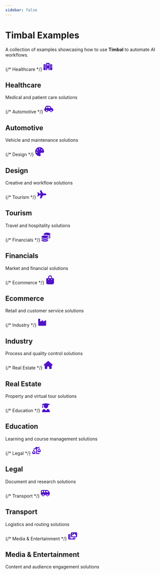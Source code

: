 ```yaml
---
sidebar: false
---
```



# Timbal Examples

A collection of examples showcasing how to use **Timbal** to automate AI workflows.

<div className={styles.categoriesGrid}>
  <Link className={styles.categoryBox} to="/docs/examples/healthcare">
    <div className={styles.categoryTitleRow}>
      <span className={styles.categoryIcon}>
        {/* Healthcare */}
        <svg width="28" height="28" fill="#5012cb" viewBox="0 0 640 512">
          <path d="M192 48c0-26.5 21.5-48 48-48L400 0c26.5 0 48 21.5 48 48l0 464-80 0 0-80c0-26.5-21.5-48-48-48s-48 21.5-48 48l0 80-80 0 0-464zM48 96l112 0 0 416L48 512c-26.5 0-48-21.5-48-48L0 320l80 0c8.8 0 16-7.2 16-16s-7.2-16-16-16L0 288l0-64 80 0c8.8 0 16-7.2 16-16s-7.2-16-16-16L0 192l0-48c0-26.5 21.5-48 48-48zm544 0c26.5 0 48 21.5 48 48l0 48-80 0c-8.8 0-16 7.2-16 16s7.2 16 16 16l80 0 0 64-80 0c-8.8 0-16 7.2-16 16s7.2 16 16 16l80 0 0 144c0 26.5-21.5 48-48 48l-112 0 0-416 112 0zM312 64c-8.8 0-16 7.2-16 16l0 24-24 0c-8.8 0-16 7.2-16 16l0 16c0 8.8 7.2 16 16 16l24 0 0 24c0 8.8 7.2 16 16 16l16 0c8.8 0 16-7.2 16-16l0-24 24 0c8.8 0 16-7.2 16-16l0-16c0-8.8-7.2-16-16-16l-24 0 0-24c0-8.8-7.2-16-16-16l-16 0z"/>
        </svg>
      </span>
      <h2>Healthcare</h2>
    </div>
    <p>Medical and patient care solutions</p>
  </Link>

  <Link className={styles.categoryBox} to="/docs/examples/automotive">
    <div className={styles.categoryTitleRow}>
      <span className={styles.categoryIcon}>
        {/* Automotive */}
        <svg width="28" height="28" fill="#5012cb" viewBox="0 0 640 512">
          <path d="M171.3 96L224 96l0 96-112.7 0 30.4-75.9C146.5 104 158.2 96 171.3 96zM272 192l0-96 81.2 0c9.7 0 18.9 4.4 25 12l67.2 84L272 192zm256.2 1L428.2 68c-18.2-22.8-45.8-36-75-36L171.3 32c-39.3 0-74.6 23.9-89.1 60.3L40.6 196.4C16.8 205.8 0 228.9 0 256L0 368c0 17.7 14.3 32 32 32l33.3 0c7.6 45.4 47.1 80 94.7 80s87.1-34.6 94.7-80l130.7 0c7.6 45.4 47.1 80 94.7 80s87.1-34.6 94.7-80l33.3 0c17.7 0 32-14.3 32-32l0-48c0-65.2-48.8-119-111.8-127zM434.7 368a48 48 0 1 1 90.5 32 48 48 0 1 1 -90.5-32zM160 336a48 48 0 1 1 0 96 48 48 0 1 1 0-96z"/>
        </svg>
      </span>
      <h2>Automotive</h2>
    </div>
    <p>Vehicle and maintenance solutions</p>
  </Link>

  <Link className={styles.categoryBox} to="/docs/examples/design">
    <div className={styles.categoryTitleRow}>
      <span className={styles.categoryIcon}>
        {/* Design */}
        <svg width="28" height="28" fill="#5012cb" viewBox="0 0 512 512">
          <path d="M512 256c0 .9 0 1.8 0 2.7c-.4 36.5-33.6 61.3-70.1 61.3L344 320c-26.5 0-48 21.5-48 48c0 3.4 .4 6.7 1 9.9c2.1 10.2 6.5 20 10.8 29.9c6.1 13.8 12.1 27.5 12.1 42c0 31.8-21.6 60.7-53.4 62c-3.5 .1-7 .2-10.6 .2C114.6 512 0 397.4 0 256S114.6 0 256 0S512 114.6 512 256zM128 288a32 32 0 1 0 -64 0 32 32 0 1 0 64 0zm0-96a32 32 0 1 0 0-64 32 32 0 1 0 0 64zM288 96a32 32 0 1 0 -64 0 32 32 0 1 0 64 0zm96 96a32 32 0 1 0 0-64 32 32 0 1 0 0 64z"/>
        </svg>
      </span>
      <h2>Design</h2>
    </div>
    <p>Creative and workflow solutions</p>
  </Link>

  <Link className={styles.categoryBox} to="/docs/examples/tourism">
    <div className={styles.categoryTitleRow}>
      <span className={styles.categoryIcon}>
        {/* Tourism */}
        <svg width="28" height="28" fill="#5012cb" viewBox="0 0 576 512">
          <path d="M482.3 192c34.2 0 93.7 29 93.7 64c0 36-59.5 64-93.7 64l-116.6 0L265.2 495.9c-5.7 10-16.3 16.1-27.8 16.1l-56.2 0c-10.6 0-18.3-10.2-15.4-20.4l49-171.6L112 320 68.8 377.6c-3 4-7.8 6.4-12.8 6.4l-42 0c-7.8 0-14-6.3-14-14c0-1.3 .2-2.6 .5-3.9L32 256 .5 145.9c-.4-1.3-.5-2.6-.5-3.9c0-7.8 6.3-14 14-14l42 0c5 0 9.8 2.4 12.8 6.4L112 192l102.9 0-49-171.6C162.9 10.2 170.6 0 181.2 0l56.2 0c11.5 0 22.1 6.2 27.8 16.1L365.7 192l116.6 0z"/>
        </svg>
      </span>
      <h2>Tourism</h2>
    </div>
    <p>Travel and hospitality solutions</p>
  </Link>

  <Link className={styles.categoryBox} to="/docs/examples/financials">
    <div className={styles.categoryTitleRow}>
      <span className={styles.categoryIcon}>
        {/* Financials */}
        <svg width="28" height="28" fill="#5012cb" viewBox="0 0 512 512">
          <path d="M512 80c0 18-14.3 34.6-38.4 48c-29.1 16.1-72.5 27.5-122.3 30.9c-3.7-1.8-7.4-3.5-11.3-5C300.6 137.4 248.2 128 192 128c-8.3 0-16.4 .2-24.5 .6l-1.1-.6C142.3 114.6 128 98 128 80c0-44.2 86-80 192-80S512 35.8 512 80zM160.7 161.1c10.2-.7 20.7-1.1 31.3-1.1c62.2 0 117.4 12.3 152.5 31.4C369.3 204.9 384 221.7 384 240c0 4-.7 7.9-2.1 11.7c-4.6 13.2-17 25.3-35 35.5c0 0 0 0 0 0c-.1 .1-.3 .1-.4 .2c0 0 0 0 0 0s0 0 0 0c-.3 .2-.6 .3-.9 .5c-35 19.4-90.8 32-153.6 32c-59.6 0-112.9-11.3-148.2-29.1c-1.9-.9-3.7-1.9-5.5-2.9C14.3 274.6 0 258 0 240c0-34.8 53.4-64.5 128-75.4c10.5-1.5 21.4-2.7 32.7-3.5zM416 240c0-21.9-10.6-39.9-24.1-53.4c28.3-4.4 54.2-11.4 76.2-20.5c16.3-6.8 31.5-15.2 43.9-25.5l0 35.4c0 19.3-16.5 37.1-43.8 50.9c-14.6 7.4-32.4 13.7-52.4 18.5c.1-1.8 .2-3.5 .2-5.3zm-32 96c0 18-14.3 34.6-38.4 48c-1.8 1-3.6 1.9-5.5 2.9C304.9 404.7 251.6 416 192 416c-62.8 0-118.6-12.6-153.6-32C14.3 370.6 0 354 0 336l0-35.4c12.5 10.3 27.6 18.7 43.9 25.5C83.4 342.6 135.8 352 192 352s108.6-9.4 148.1-25.9c7.8-3.2 15.3-6.9 22.4-10.9c6.1-3.4 11.8-7.2 17.2-11.2c1.5-1.1 2.9-2.3 4.3-3.4l0 3.4 0 5.7 0 26.3zm32 0l0-32 0-25.9c19-4.2 36.5-9.5 52.1-16c16.3-6.8 31.5-15.2 43.9-25.5l0 35.4c0 10.5-5 21-14.9 30.9c-16.3 16.3-45 29.7-81.3 38.4c.1-1.7 .2-3.5 .2-5.3zM192 448c56.2 0 108.6-9.4 148.1-25.9c16.3-6.8 31.5-15.2 43.9-25.5l0 35.4c0 44.2-86 80-192 80S0 476.2 0 432l0-35.4c12.5 10.3 27.6 18.7 43.9 25.5C83.4 438.6 135.8 448 192 448z"/>
        </svg>
      </span>
      <h2>Financials</h2>
    </div>
    <p>Market and financial solutions</p>
  </Link>

  <Link className={styles.categoryBox} to="/docs/examples/ecommerce">
    <div className={styles.categoryTitleRow}>
      <span className={styles.categoryIcon}>
        {/* Ecommerce */}
        <svg width="28" height="28" fill="#5012cb" viewBox="0 0 448 512">
          <path d="M160 112c0-35.3 28.7-64 64-64s64 28.7 64 64l0 48-128 0 0-48zm-48 48l-64 0c-26.5 0-48 21.5-48 48L0 416c0 53 43 96 96 96l256 0c53 0 96-43 96-96l0-208c0-26.5-21.5-48-48-48l-64 0 0-48C336 50.1 285.9 0 224 0S112 50.1 112 112l0 48zm24 48a24 24 0 1 1 0 48 24 24 0 1 1 0-48zm152 24a24 24 0 1 1 48 0 24 24 0 1 1 -48 0z"/>
        </svg>
      </span>
      <h2>Ecommerce</h2>
    </div>
    <p>Retail and customer service solutions</p>
  </Link>

  <Link className={styles.categoryBox} to="/docs/examples/industry">
    <div className={styles.categoryTitleRow}>
      <span className={styles.categoryIcon}>
        {/* Industry */}
        <svg width="28" height="28" fill="#5012cb" viewBox="0 0 576 512">
          <path d="M64 32C46.3 32 32 46.3 32 64l0 240 0 48 0 80c0 26.5 21.5 48 48 48l416 0c26.5 0 48-21.5 48-48l0-128 0-151.8c0-18.2-19.4-29.7-35.4-21.1L352 215.4l0-63.2c0-18.2-19.4-29.7-35.4-21.1L160 215.4 160 64c0-17.7-14.3-32-32-32L64 32z"/>
        </svg>
      </span>
      <h2>Industry</h2>
    </div>
    <p>Process and quality control solutions</p>
  </Link>

  <Link className={styles.categoryBox} to="/docs/examples/real-estate">
    <div className={styles.categoryTitleRow}>
      <span className={styles.categoryIcon}>
        {/* Real Estate */}
        <svg width="28" height="28" fill="#5012cb" viewBox="0 0 576 512">
          <path d="M575.8 255.5c0 18-15 32.1-32 32.1l-32 0 .7 160.2c0 2.7-.2 5.4-.5 8.1l0 16.2c0 22.1-17.9 40-40 40l-16 0c-1.1 0-2.2 0-3.3-.1c-1.4 .1-2.8 .1-4.2 .1L416 512l-24 0c-22.1 0-40-17.9-40-40l0-24 0-64c0-17.7-14.3-32-32-32l-64 0c-17.7 0-32 14.3-32 32l0 64 0 24c0 22.1-17.9 40-40 40l-24 0-31.9 0c-1.5 0-3-.1-4.5-.2c-1.2 .1-2.4 .2-3.6 .2l-16 0c-22.1 0-40-17.9-40-40l0-112c0-.9 0-1.9 .1-2.8l0-69.7-32 0c-18 0-32-14-32-32.1c0-9 3-17 10-24L266.4 8c7-7 15-8 22-8s15 2 21 7L564.8 231.5c8 7 12 15 11 24z"/>
        </svg>
      </span>
      <h2>Real Estate</h2>
    </div>
    <p>Property and virtual tour solutions</p>
  </Link>

  <Link className={styles.categoryBox} to="/docs/examples/education">
    <div className={styles.categoryTitleRow}>
      <span className={styles.categoryIcon}>
        {/* Education */}
        <svg width="28" height="28" fill="#5012cb" viewBox="0 0 448 512">
          <path d="M219.3 .5c3.1-.6 6.3-.6 9.4 0l200 40C439.9 42.7 448 52.6 448 64s-8.1 21.3-19.3 23.5L352 102.9l0 57.1c0 70.7-57.3 128-128 128s-128-57.3-128-128l0-57.1L48 93.3l0 65.1 15.7 78.4c.9 4.7-.3 9.6-3.3 13.3s-7.6 5.9-12.4 5.9l-32 0c-4.8 0-9.3-2.1-12.4-5.9s-4.3-8.6-3.3-13.3L16 158.4l0-71.8C6.5 83.3 0 74.3 0 64C0 52.6 8.1 42.7 19.3 40.5l200-40zM111.9 327.7c10.5-3.4 21.8 .4 29.4 8.5l71 75.5c6.3 6.7 17 6.7 23.3 0l71-75.5c7.6-8.1 18.9-11.9 29.4-8.5C401 348.6 448 409.4 448 481.3c0 17-13.8 30.7-30.7 30.7L30.7 512C13.8 512 0 498.2 0 481.3c0-71.9 47-132.7 111.9-153.6z"/>
        </svg>
      </span>
      <h2>Education</h2>
    </div>
    <p>Learning and course management solutions</p>
  </Link>

  <Link className={styles.categoryBox} to="/docs/examples/legal">
    <div className={styles.categoryTitleRow}>
      <span className={styles.categoryIcon}>
        {/* Legal */}
        <svg width="28" height="28" fill="#5012cb" viewBox="0 0 640 512">
          <path d="M522.1 62.4c16.8-5.6 25.8-23.7 20.2-40.5S518.6-3.9 501.9 1.6l-113 37.7C375 15.8 349.3 0 320 0c-44.2 0-80 35.8-80 80c0 3 .2 5.9 .5 8.8L117.9 129.6c-16.8 5.6-25.8 23.7-20.2 40.5s23.7 25.8 40.5 20.2l135.5-45.2c4.5 3.2 9.3 5.9 14.4 8.2L288 480c0 17.7 14.3 32 32 32l192 0c17.7 0 32-14.3 32-32s-14.3-32-32-32l-160 0 0-294.7c21-9.2 37.2-27 44.2-49l125.9-42zM439.6 288L512 163.8 584.4 288l-144.9 0zM512 384c62.9 0 115.2-34 126-78.9c2.6-11-1-22.3-6.7-32.1L536.1 109.8c-5-8.6-14.2-13.8-24.1-13.8s-19.1 5.3-24.1 13.8L392.7 273.1c-5.7 9.8-9.3 21.1-6.7 32.1C396.8 350 449.1 384 512 384zM129.2 291.8L201.6 416 56.7 416l72.4-124.2zM3.2 433.1C14 478 66.3 512 129.2 512s115.2-34 126-78.9c2.6-11-1-22.3-6.7-32.1L153.2 237.8c-5-8.6-14.2-13.8-24.1-13.8s-19.1 5.3-24.1 13.8L9.9 401.1c-5.7 9.8-9.3 21.1-6.7 32.1z"/>
        </svg>
      </span>
      <h2>Legal</h2>
    </div>
    <p>Document and research solutions</p>
  </Link>

  <Link className={styles.categoryBox} to="/docs/examples/transport">
    <div className={styles.categoryTitleRow}>
      <span className={styles.categoryIcon}>
        {/* Transport */}
        <svg width="28" height="28" fill="#5012cb" viewBox="0 0 640 512">
          <path d="M64 104l0 88 96 0 0-96L72 96c-4.4 0-8 3.6-8 8zm482 88L465.1 96 384 96l0 96 162 0zm-226 0l0-96-96 0 0 96 96 0zM592 384l-16 0c0 53-43 96-96 96s-96-43-96-96l-128 0c0 53-43 96-96 96s-96-43-96-96l-16 0c-26.5 0-48-21.5-48-48L0 104C0 64.2 32.2 32 72 32l120 0 160 0 113.1 0c18.9 0 36.8 8.3 49 22.8L625 186.5c9.7 11.5 15 26.1 15 41.2L640 336c0 26.5-21.5 48-48 48zm-64 0a48 48 0 1 0 -96 0 48 48 0 1 0 96 0zM160 432a48 48 0 1 0 0-96 48 48 0 1 0 0 96z"/>
        </svg>
      </span>
      <h2>Transport</h2>
    </div>
    <p>Logistics and routing solutions</p>
  </Link>

  <Link className={styles.categoryBox} to="/docs/examples/media">
    <div className={styles.categoryTitleRow}>
      <span className={styles.categoryIcon}>
        {/* Media & Entertainment */}
        <svg width="28" height="28" fill="#5012cb" viewBox="0 0 640 512">
          <path d="M256 0L576 0c35.3 0 64 28.7 64 64l0 224c0 35.3-28.7 64-64 64l-320 0c-35.3 0-64-28.7-64-64l0-224c0-35.3 28.7-64 64-64zM476 106.7C471.5 100 464 96 456 96s-15.5 4-20 10.7l-56 84L362.7 169c-4.6-5.7-11.5-9-18.7-9s-14.2 3.3-18.7 9l-64 80c-5.8 7.2-6.9 17.1-2.9 25.4s12.4 13.6 21.6 13.6l80 0 48 0 144 0c8.9 0 17-4.9 21.2-12.7s3.7-17.3-1.2-24.6l-96-144zM336 96a32 32 0 1 0 -64 0 32 32 0 1 0 64 0zM64 128l96 0 0 256 0 32c0 17.7 14.3 32 32 32l128 0c17.7 0 32-14.3 32-32l0-32 160 0 0 64c0 35.3-28.7 64-64 64L64 512c-35.3 0-64-28.7-64-64L0 192c0-35.3 28.7-64 64-64zm8 64c-8.8 0-16 7.2-16 16l0 16c0 8.8 7.2 16 16 16l16 0c8.8 0 16-7.2 16-16l0-16c0-8.8-7.2-16-16-16l-16 0zm0 104c-8.8 0-16 7.2-16 16l0 16c0 8.8 7.2 16 16 16l16 0c8.8 0 16-7.2 16-16l0-16c0-8.8-7.2-16-16-16l-16 0zm0 104c-8.8 0-16 7.2-16 16l0 16c0 8.8 7.2 16 16 16l16 0c8.8 0 16-7.2 16-16l0-16c0-8.8-7.2-16-16-16l-16 0zm336 16l0 16c0 8.8 7.2 16 16 16l16 0c8.8 0 16-7.2 16-16l0-16c0-8.8-7.2-16-16-16l-16 0c-8.8 0-16 7.2-16 16z"/>
        </svg>
      </span>
      <h2>Media & Entertainment</h2>
    </div>
    <p>Content and audience engagement solutions</p>
  </Link>
</div>